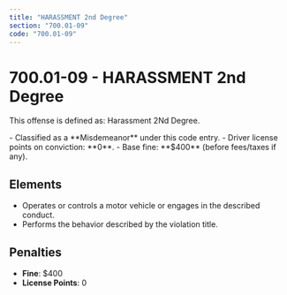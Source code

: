 ```yaml
---
title: "HARASSMENT 2nd Degree"
section: "700.01-09"
code: "700.01-09"
---
```





# 700.01-09 - HARASSMENT 2nd Degree

This offense is defined as: Harassment 2Nd Degree.

<Aside type="caution" title="Charge Type: Misdemeanor">
- Classified as a **Misdemeanor** under this code entry.
- Driver license points on conviction: **0**.
- Base fine: **$400** (before fees/taxes if any).
</Aside>

## Elements
- Operates or controls a motor vehicle or engages in the described conduct.
- Performs the behavior described by the violation title.

## Penalties
- **Fine**: $400
- **License Points**: 0
